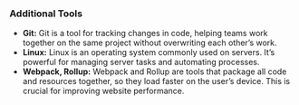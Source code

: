 ### **Additional Tools**

- **Git:**
  Git is a tool for tracking changes in code, helping teams work together on the same project without overwriting each other’s work.
- **Linux:**
  Linux is an operating system commonly used on servers. It’s powerful for managing server tasks and automating processes.
- **Webpack, Rollup:**
  Webpack and Rollup are tools that package all code and resources together, so they load faster on the user’s device. This is crucial for improving website performance.

